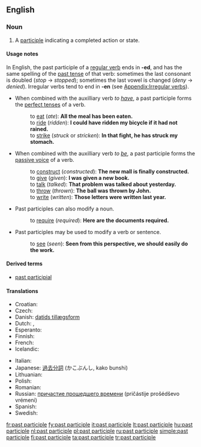 ==English==

===Noun===
{{en-noun|sg=[[past]] [[participle]]}}

# {{grammar}} A [[participle]] indicating a completed action or state.

====Usage notes====
In English, the past participle of a [[regular verb]] ends in '''-ed''', and has the same spelling of the [[past tense]] of that verb: sometimes the last consonant is doubled (''stop'' → ''stopped''); sometimes the last vowel is changed (''deny'' → ''denied''). Irregular verbs tend to end in '''-en''' (see [[Appendix:Irregular verbs]]).

* When combined with the auxilliary verb ''to [[have]]'', a past participle forms the [[perfect tense]]s of a verb.
*: to [[eat]] (''ate''): '''All the meal has been eaten.'''
*: to [[ride]] (''ridden''): '''I could have ridden my bicycle if it had not rained.'''
*: to [[strike]] (''struck'' or ''stricken''): '''In that fight, he has struck my stomach.'''

* When combined with the auxilliary verb ''to [[be]]'', a past participle forms the [[passive voice]] of a verb.
*: to [[construct]] (''constructed''): '''The new mall is finally constructed.'''
*: to [[give]] (''given''): '''I was given a new book.'''
*: to [[talk]] (''talked''): '''That problem was talked about yesterday.'''
*: to [[throw]] (''thrown''): '''The ball was thrown by John.'''
*: to [[write]] (''written''): '''Those letters were written last year.'''

* Past participles can also modify a noun.
*: to [[require]] (''required''): '''Here are the documents required.'''

* Past participles may be used to modify a verb or sentence.
*: to [[see]] (''seen''): '''Seen from this perspective, we should easily do the work.'''

====Derived terms====
* [[past participial]]

====Translations====
{{trans-top|past participle}}
* Croatian: {{t-|hr|particip perfekta|m}}
* Czech: {{t-|cs|příčestí minulé|n}}
* Danish: [[datids tillægsform]] {{c}}
* Dutch: {{t+|nl|voltooid deelwoord|n}}, {{t+|nl|verleden deelwoord|n}}
* Esperanto: {{t-|eo|participo|xs=Esperanto}}
* Finnish: {{t-|fi|partisiipin perfekti}}
* French: {{t+|fr|participe passé|m}}
* Icelandic: {{t+|is|lýsingarháttur þátíðar|m}}
{{trans-mid}}
* Italian: {{t+|it|participio passato|m}}
* Japanese: [[過去分詞]] (かこぶんし, kako bunshi)
* Lithuanian: {{t+|lt|būtojo laiko dalyvis|m|xs=Lithuanian}}
* Polish: {{t-|pl|imiesłów czasu przeszłego|m}}
* Romanian: {{t|ro|participiu trecut|n}}
* Russian: [[причастие прошедшего времени]] (pričástije prošédševo vrémeni) {{n}}
* Spanish: {{t-|es|participio pasado|m}}
* Swedish: {{t-|sv|perfektparticip|n}}
{{trans-bottom}}

[[fr:past participle]]
[[fy:past participle]]
[[it:past participle]]
[[lt:past participle]]
[[hu:past participle]]
[[nl:past participle]]
[[pl:past participle]]
[[ru:past participle]]
[[simple:past participle]]
[[fi:past participle]]
[[ta:past participle]]
[[tr:past participle]]